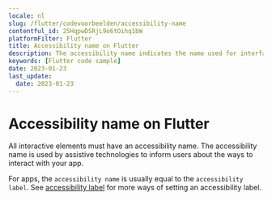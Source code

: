 ```yaml
---
locale: nl
slug: /flutter/codevoorbeelden/accessibility-name
contentful_id: 25HqpwDSRjL9o6tOihq1bW
platformFilter: Flutter
title: Accessibility name on Flutter
description: The accessibility name indicates the name used for interface elements by assistive technologies.
keywords: [Flutter code sample]
date: 2023-01-23
last_update:
  date: 2023-01-23
---
```


# Accessibility name on Flutter

All interactive elements must have an accessibility name. The accessibility name is used by assistive technologies to inform users about the ways to interact with your app.

For apps, the `accessibility name` is usually equal to the `accessibility label`. See [accessibility label](https://github.com/appt-org/accessibility-code-examples/blob/main/accessibility-label.md) for more ways of setting an accessibility label.

<CodeSample id="accessibility-name" locale="nl" platform="flutter"/>
